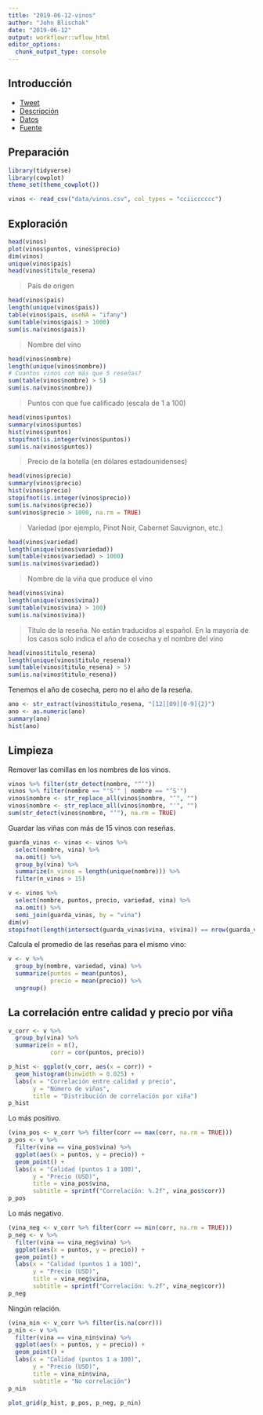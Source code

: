 ```yaml
---
title: "2019-06-12-vinos"
author: "John Blischak"
date: "2019-06-12"
output: workflowr::wflow_html
editor_options:
  chunk_output_type: console
---
```


## Introducción

* [Tweet](https://twitter.com/R4DS_es/status/1138831958337904641)
* [Descripción](https://github.com/cienciadedatos/datos-de-miercoles/tree/master/datos/2019/2019-06-12)
* [Datos](https://raw.githubusercontent.com/cienciadedatos/datos-de-miercoles/master/datos/2019/2019-06-12/vinos.csv)
* [Fuente](https://www.kaggle.com/zynicide/wine-reviews)

## Preparación

```r
library(tidyverse)
library(cowplot)
theme_set(theme_cowplot())
```

```r
vinos <- read_csv("data/vinos.csv", col_types = "cciicccccc")
```

## Exploración

```r
head(vinos)
plot(vinos$puntos, vinos$precio)
dim(vinos)
unique(vinos$pais)
head(vinos$titulo_resena)
```

> País de origen

```r
head(vinos$pais)
length(unique(vinos$pais))
table(vinos$pais, useNA = "ifany")
sum(table(vinos$pais) > 1000)
sum(is.na(vinos$pais))
```

> Nombre del vino

```r
head(vinos$nombre)
length(unique(vinos$nombre))
# Cuantos vinos con más que 5 reseñas?
sum(table(vinos$nombre) > 5)
sum(is.na(vinos$nombre))
```

> Puntos con que fue calificado (escala de 1 a 100)

```r
head(vinos$puntos)
summary(vinos$puntos)
hist(vinos$puntos)
stopifnot(is.integer(vinos$puntos))
sum(is.na(vinos$puntos))
```

> Precio de la botella (en dólares estadounidenses)

```r
head(vinos$precio)
summary(vinos$precio)
hist(vinos$precio)
stopifnot(is.integer(vinos$precio))
sum(is.na(vinos$precio))
sum(vinos$precio > 1000, na.rm = TRUE)
```

> Variedad (por ejemplo, Pinot Noir, Cabernet Sauvignon, etc.)

```r
head(vinos$variedad)
length(unique(vinos$variedad))
sum(table(vinos$variedad) > 1000)
sum(is.na(vinos$variedad))
```

>	Nombre de la viña que produce el vino

```r
head(vinos$vina)
length(unique(vinos$vina))
sum(table(vinos$vina) > 100)
sum(is.na(vinos$vina))
```

> Título de la reseña. No están traducidos al español. En la mayoría de los
casos solo indica el año de cosecha y el nombre del vino

```r
head(vinos$titulo_resena)
length(unique(vinos$titulo_resena))
sum(table(vinos$titulo_resena) > 5)
sum(is.na(vinos$titulo_resena))
```

Tenemos el año de cosecha, pero no el año de la reseña.

```r
ano <- str_extract(vinos$titulo_resena, "[12][09][0-9]{2}")
ano <- as.numeric(ano)
summary(ano)
hist(ano)
```

## Limpieza

Remover las comillas en los nombres de los vinos.

```r
vinos %>% filter(str_detect(nombre, "^‘"))
vinos %>% filter(nombre == "'S'" | nombre == "‘S'")
vinos$nombre <- str_replace_all(vinos$nombre, "‘", "")
vinos$nombre <- str_replace_all(vinos$nombre, "'", "")
sum(str_detect(vinos$nombre, "‘"), na.rm = TRUE)
```

Guardar las viñas con más de 15 vinos con reseñas.

```r
guarda_vinas <- vinas <- vinos %>%
  select(nombre, vina) %>%
  na.omit() %>%
  group_by(vina) %>%
  summarize(n_vinos = length(unique(nombre))) %>%
  filter(n_vinos > 15)
```

```r
v <- vinos %>%
  select(nombre, puntos, precio, variedad, vina) %>%
  na.omit() %>%
  semi_join(guarda_vinas, by = "vina")
dim(v)
stopifnot(length(intersect(guarda_vinas$vina, v$vina)) == nrow(guarda_vinas))
```

Calcula el promedio de las reseñas para el mismo vino:

```r
v <- v %>%
  group_by(nombre, variedad, vina) %>%
  summarize(puntos = mean(puntos),
            precio = mean(precio)) %>%
  ungroup()
```

## La correlación entre calidad y precio por viña

```r
v_corr <- v %>%
  group_by(vina) %>%
  summarize(n = n(),
            corr = cor(puntos, precio))
```

```r
p_hist <- ggplot(v_corr, aes(x = corr)) +
  geom_histogram(binwidth = 0.025) +
  labs(x = "Correlación entre calidad y precio",
       y = "Número de viñas",
       title = "Distribución de correlación por viña")
p_hist
```

Lo más positivo.

```r
(vina_pos <- v_corr %>% filter(corr == max(corr, na.rm = TRUE)))
p_pos <- v %>%
  filter(vina == vina_pos$vina) %>%
  ggplot(aes(x = puntos, y = precio)) +
  geom_point() +
  labs(x = "Calidad (puntos 1 a 100)",
       y = "Precio (USD)",
       title = vina_pos$vina,
       subtitle = sprintf("Correlación: %.2f", vina_pos$corr))
p_pos
```

Lo más negativo.

```r
(vina_neg <- v_corr %>% filter(corr == min(corr, na.rm = TRUE)))
p_neg <- v %>%
  filter(vina == vina_neg$vina) %>%
  ggplot(aes(x = puntos, y = precio)) +
  geom_point() +
  labs(x = "Calidad (puntos 1 a 100)",
       y = "Precio (USD)",
       title = vina_neg$vina,
       subtitle = sprintf("Correlación: %.2f", vina_neg$corr))
p_neg
```

Ningún relación.

```r
(vina_nin <- v_corr %>% filter(is.na(corr)))
p_nin <- v %>%
  filter(vina == vina_nin$vina) %>%
  ggplot(aes(x = puntos, y = precio)) +
  geom_point() +
  labs(x = "Calidad (puntos 1 a 100)",
       y = "Precio (USD)",
       title = vina_nin$vina,
       subtitle = "No correlación")
p_nin
```

```r
plot_grid(p_hist, p_pos, p_neg, p_nin)
```
